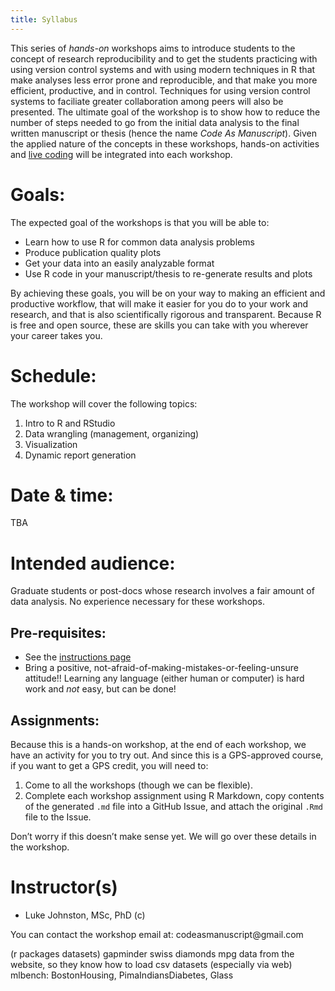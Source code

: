 ```yaml
---
title: Syllabus
---
```


This series of *hands-on* workshops aims to introduce students to the concept of
research reproducibility and to get the students practicing with using version
control systems and with using modern techniques in R that make analyses less
error prone and reproducible, and that make you more efficient, productive, and
in control.  Techniques for using version control systems to faciliate greater
collaboration among peers will also be presented.  The ultimate goal of the
workshop is to show how to reduce the number of steps needed to go from the
initial data analysis to the final written manuscript or thesis (hence the name 
*Code As Manuscript*).  Given the applied nature of the concepts in these
workshops, hands-on activities and 
[live coding](http://en.wikipedia.org/wiki/Live_coding) will be integrated into each
workshop.

# Goals:

The expected goal of the workshops is that you will be able to:

- Learn how to use R for common data analysis problems
- Produce publication quality plots
- Get your data into an easily analyzable format
- Use R code in your manuscript/thesis to re-generate results and plots

By achieving these goals, you will be on your way to making an efficient and
productive workflow, that will make it easier for you do to your work and
research, and that is also scientifically rigorous and transparent. Because R is
free and open source, these are skills you can take with you wherever your
career takes you.

# Schedule:

The workshop will cover the following topics:

1. Intro to R and RStudio
2. Data wrangling (management, organizing)
3. Visualization
4. Dynamic report generation

# Date & time:

TBA

# Intended audience:

Graduate students or post-docs whose research involves a fair amount of data
analysis.  No experience necessary for these workshops.

## Pre-requisites:

- See the [instructions page](instructions.html)
- Bring a positive, not-afraid-of-making-mistakes-or-feeling-unsure attitude!! 
Learning any language (either human or computer) is hard work and *not* easy,
but can be done!

## Assignments:

Because this is a hands-on workshop, at the end of each workshop, we have an
activity for you to try out.  And since this is a GPS-approved course, if you
want to get a GPS credit, you will need to:

1. Come to all the workshops (though we can be flexible).
2. Complete each workshop assignment using R Markdown, copy contents of the 
generated `.md` file into a GitHub Issue, and attach the original `.Rmd` file to
the Issue.

Don't worry if this doesn't make sense yet. We will go over these details in the
workshop.

# Instructor(s)

- Luke Johnston, MSc, PhD (c)  

You can contact the workshop email at: codeasmanuscript@gmail.com

(r packages datasets)
gapminder
swiss
diamonds
mpg
data from the website, so they know how to load csv datasets (especially via web)
mlbench: BostonHousing, PimaIndiansDiabetes, Glass
